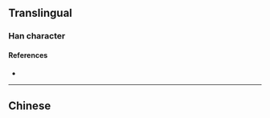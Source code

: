 {{character info/new}}
{{also|瀧|滝}}
==Translingual==
{{Han simplified forms|瀧|滝|泷}}
===Han character===
{{Han char|rn=85|rad=水|as=05|sn=8|four=|canj=EIKP|ids=⿰氵龙}}

====References====
* {{Han ref|kx=0619.121|hdz=31583.020|uh=6CF7|ud=27895}}

----

==Chinese==
{{zh-see|瀧}}